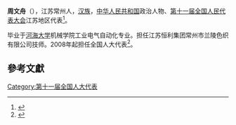 '''周文舟'''（{{bd|1969年||}}），江苏常州人，[[汉族|汉族]]，[[中华人民共和国|中华人民共和国]]政治人物、[[第十一届全国人民代表大会|第十一届全国人民代表大会]]江苏地区代表<ref>{{cite web|author=新华网|title=第十一届全国人大代表|url=http://news.xinhuanet.com/ziliao/2008-03/03/content_7708230.htm?node=36628|publisher=新华网|accessdate=2014-01-07|archive-date=2014-01-10|archive-url=https://web.archive.org/web/20140110211415/http://news.xinhuanet.com/ziliao/2008-03/03/content_7708230.htm?node=36628|dead-url=no}}</ref>。

毕业于[[河海大学|河海大学]]机械学院工业电气自动化专业。担任江苏恒利集团常州市兰陵色织有限公司技师。2008年起担任全国人大代表<ref>{{cite news|title=全国人大代表信息-周文舟|url=http://210.82.31.1:8084/delegate/viewDelegate.action?dbid=110792|accessdate=2013-04-05|newspaper=全国人大网|archive-url=https://web.archive.org/web/20140529084906/http://www.npc.gov.cn/delegate/viewDelegate.action?dbid=110792|archive-date=2014-05-29|dead-url=yes}}</ref>。

==參考文獻==
{{reflist}}
[[Category:第十一届全国人大代表|Category:第十一届全国人大代表]]